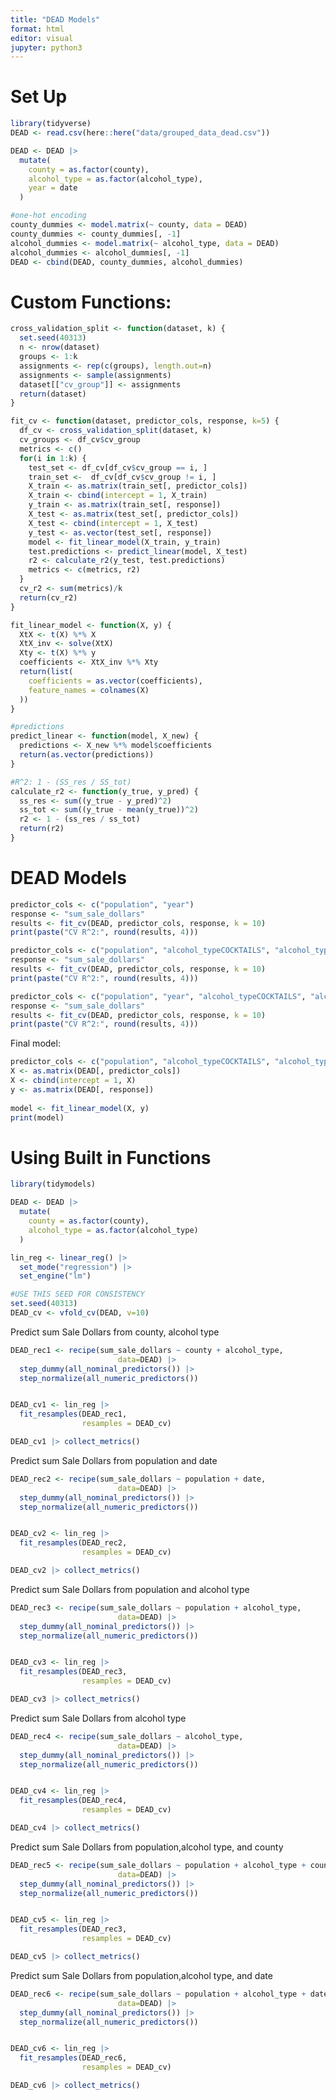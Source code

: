 ```yaml
---
title: "DEAD Models"
format: html
editor: visual
jupyter: python3
---
```


# Set Up
```r
library(tidyverse)
DEAD <- read.csv(here::here("data/grouped_data_dead.csv"))
```

```r
DEAD <- DEAD |>
  mutate(
    county = as.factor(county),
    alcohol_type = as.factor(alcohol_type),
    year = date
  )

#one-hot encoding
county_dummies <- model.matrix(~ county, data = DEAD)
county_dummies <- county_dummies[, -1]
alcohol_dummies <- model.matrix(~ alcohol_type, data = DEAD)
alcohol_dummies <- alcohol_dummies[, -1]
DEAD <- cbind(DEAD, county_dummies, alcohol_dummies)
```


# Custom Functions:
```r
cross_validation_split <- function(dataset, k) {
  set.seed(40313)
  n <- nrow(dataset)
  groups <- 1:k
  assignments <- rep(c(groups), length.out=n)
  assignments <- sample(assignments)
  dataset[["cv_group"]] <- assignments
  return(dataset)
}
```

```r
fit_cv <- function(dataset, predictor_cols, response, k=5) {
  df_cv <- cross_validation_split(dataset, k)
  cv_groups <- df_cv$cv_group
  metrics <- c()
  for(i in 1:k) {
    test_set <- df_cv[df_cv$cv_group == i, ]
    train_set <-  df_cv[df_cv$cv_group != i, ]
    X_train <- as.matrix(train_set[, predictor_cols])
    X_train <- cbind(intercept = 1, X_train)
    y_train <- as.matrix(train_set[, response])
    X_test <- as.matrix(test_set[, predictor_cols])
    X_test <- cbind(intercept = 1, X_test)
    y_test <- as.vector(test_set[, response])
    model <- fit_linear_model(X_train, y_train)
    test.predictions <- predict_linear(model, X_test)
    r2 <- calculate_r2(y_test, test.predictions)
    metrics <- c(metrics, r2)
  }
  cv_r2 <- sum(metrics)/k
  return(cv_r2)
}
```

```r
fit_linear_model <- function(X, y) {
  XtX <- t(X) %*% X
  XtX_inv <- solve(XtX)
  Xty <- t(X) %*% y
  coefficients <- XtX_inv %*% Xty
  return(list(
    coefficients = as.vector(coefficients),
    feature_names = colnames(X)
  ))
}

#predictions
predict_linear <- function(model, X_new) {
  predictions <- X_new %*% model$coefficients
  return(as.vector(predictions))
}

#R^2: 1 - (SS_res / SS_tot)
calculate_r2 <- function(y_true, y_pred) {
  ss_res <- sum((y_true - y_pred)^2)
  ss_tot <- sum((y_true - mean(y_true))^2)
  r2 <- 1 - (ss_res / ss_tot)
  return(r2)
}
```

# DEAD Models
```r
predictor_cols <- c("population", "year")
response <- "sum_sale_dollars"
results <- fit_cv(DEAD, predictor_cols, response, k = 10)
print(paste("CV R^2:", round(results, 4)))
```

```r
predictor_cols <- c("population", "alcohol_typeCOCKTAILS", "alcohol_typeGIN", "alcohol_typeLIQUEUR", "alcohol_typeRUM", "alcohol_typeSCHNAPPS", "alcohol_typeSCOTCH","alcohol_typeTEQUILA", "alcohol_typeVODKA", "alcohol_typeWHISKEY")
response <- "sum_sale_dollars"
results <- fit_cv(DEAD, predictor_cols, response, k = 10)
print(paste("CV R^2:", round(results, 4)))
```


```r
predictor_cols <- c("population", "year", "alcohol_typeCOCKTAILS", "alcohol_typeGIN", "alcohol_typeLIQUEUR", "alcohol_typeRUM", "alcohol_typeSCHNAPPS", "alcohol_typeSCOTCH","alcohol_typeTEQUILA", "alcohol_typeVODKA", "alcohol_typeWHISKEY")
response <- "sum_sale_dollars"
results <- fit_cv(DEAD, predictor_cols, response, k = 10)
print(paste("CV R^2:", round(results, 4)))
```


Final model:
```r
predictor_cols <- c("population", "alcohol_typeCOCKTAILS", "alcohol_typeGIN", "alcohol_typeLIQUEUR", "alcohol_typeRUM", "alcohol_typeSCHNAPPS", "alcohol_typeSCOTCH","alcohol_typeTEQUILA", "alcohol_typeVODKA", "alcohol_typeWHISKEY")
X <- as.matrix(DEAD[, predictor_cols])
X <- cbind(intercept = 1, X)
y <- as.matrix(DEAD[, response])
    
model <- fit_linear_model(X, y)
print(model)
```






# Using Built in Functions
```r
library(tidymodels)

DEAD <- DEAD |>
  mutate(
    county = as.factor(county),
    alcohol_type = as.factor(alcohol_type)
  )
```


```r
lin_reg <- linear_reg() |>
  set_mode("regression") |>
  set_engine("lm")

#USE THIS SEED FOR CONSISTENCY
set.seed(40313)
DEAD_cv <- vfold_cv(DEAD, v=10)
```

Predict sum Sale Dollars from county, alcohol type

```r
DEAD_rec1 <- recipe(sum_sale_dollars ~ county + alcohol_type,
                        data=DEAD) |>
  step_dummy(all_nominal_predictors()) |>
  step_normalize(all_numeric_predictors())


DEAD_cv1 <- lin_reg |>
  fit_resamples(DEAD_rec1,
                resamples = DEAD_cv)

DEAD_cv1 |> collect_metrics()
```


Predict sum Sale Dollars from population and date

```r
DEAD_rec2 <- recipe(sum_sale_dollars ~ population + date,
                        data=DEAD) |>
  step_dummy(all_nominal_predictors()) |>
  step_normalize(all_numeric_predictors())


DEAD_cv2 <- lin_reg |>
  fit_resamples(DEAD_rec2,
                resamples = DEAD_cv)

DEAD_cv2 |> collect_metrics()
```


Predict sum Sale Dollars from population and alcohol type
```r
DEAD_rec3 <- recipe(sum_sale_dollars ~ population + alcohol_type,
                        data=DEAD) |>
  step_dummy(all_nominal_predictors()) |>
  step_normalize(all_numeric_predictors())


DEAD_cv3 <- lin_reg |>
  fit_resamples(DEAD_rec3,
                resamples = DEAD_cv)

DEAD_cv3 |> collect_metrics()
```

Predict sum Sale Dollars from alcohol type
```r
DEAD_rec4 <- recipe(sum_sale_dollars ~ alcohol_type,
                        data=DEAD) |>
  step_dummy(all_nominal_predictors()) |>
  step_normalize(all_numeric_predictors())


DEAD_cv4 <- lin_reg |>
  fit_resamples(DEAD_rec4,
                resamples = DEAD_cv)

DEAD_cv4 |> collect_metrics()
```



Predict sum Sale Dollars from population,alcohol type, and county
```r
DEAD_rec5 <- recipe(sum_sale_dollars ~ population + alcohol_type + county,
                        data=DEAD) |>
  step_dummy(all_nominal_predictors()) |>
  step_normalize(all_numeric_predictors())


DEAD_cv5 <- lin_reg |>
  fit_resamples(DEAD_rec3,
                resamples = DEAD_cv)

DEAD_cv5 |> collect_metrics()
```


Predict sum Sale Dollars from population,alcohol type, and date
```r

DEAD_rec6 <- recipe(sum_sale_dollars ~ population + alcohol_type + date,
                        data=DEAD) |>
  step_dummy(all_nominal_predictors()) |>
  step_normalize(all_numeric_predictors())


DEAD_cv6 <- lin_reg |>
  fit_resamples(DEAD_rec6,
                resamples = DEAD_cv)

DEAD_cv6 |> collect_metrics()
```